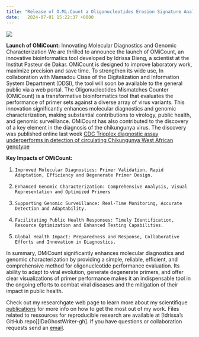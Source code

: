 ```yaml
---
title: "Release of O.Mi.Count a Oligonucleotides Erosion Signature Analysis Framework"
date:   2024-07-01 15:22:37 +0000
---
```


![](omc.png)

**Launch of OMiCount:** Innovating Molecular Diagnostics and Genomic Characterization 
We are thrilled to announce the launch of OMiCount, an innovative bioinformatics tool developed by Idrissa Dieng, a scientist at the Institut Pasteur de Dakar. OMiCount is designed to improve laboratory work, maximize precision and save time. To strengthen its wide use, In collaboration with Mamadou Cisse of the Digitalization and Information System Department (DDSI), the tool will soon be available to the general public via a web portal. 
The Oligonucleotides Mismatches Counter (OMiCount) is a transformative bioinformatics tool that evaluates the performance of primer sets against a diverse array of virus variants. This innovation significantly enhances molecular diagnostics and genomic characterization, making substantial contributions to virology, public health, and genomic surveillance. OMiCount has also contributed to the discovery of a key element in the diagnosis of the chikungunya virus. The discovery was published online last week [CDC Trioplex diagnostic assay underperforms in detection of circulating Chikungunya West African genotype](https://journals.asm.org/doi/epub/10.1128/jcm.00405-24)
 
**Key Impacts of OMiCount:**

1.     Improved Molecular Diagnostics: Primer Validation, Rapid Adaptation, Efficiency and Degenerate Primer Design.  
2.     Enhanced Genomic Characterization: Comprehensive Analysis, Visual Representation and Optimized Primers 
3.     Supporting Genomic Surveillance: Real-Time Monitoring, Accurate Detection and Adaptability.  
4.     Facilitating Public Health Responses: Timely Identification, Resource Optimization and Enhanced Testing Capabilities. 
5.     Global Health Impact: Preparedness and Response, Collaborative Efforts and Innovation in Diagnostics. 
 
In summary, OMiCount significantly enhances molecular diagnostics and genomic characterization by providing a simple, reliable, efficient, and comprehensive method for oligonucleotide performance evaluation. Its ability to adapt to viral evolution, generate degenerate primers, and offer clear visualizations of primer performance makes it an indispensable tool in the ongoing efforts to combat viral diseases and the mitigation of their impact in public health. 
 
Check out my researchgate web page to learn more about my scientifique [publications][scientific-papers] for more info on how to get the most out of my work. Files  related to ressources for reproducible research are available at [Idrissa’s GitHub repo][IDaGhostWriter-gh]. If you have questions or collaboration requests send an [email][idrissa-mail].

[scientific-papers]: https://www.researchgate.net/profile/Idrissa-Dieng-2
[idrissa-mail]: mailto:idrissa.dieng@pasteur.sn













